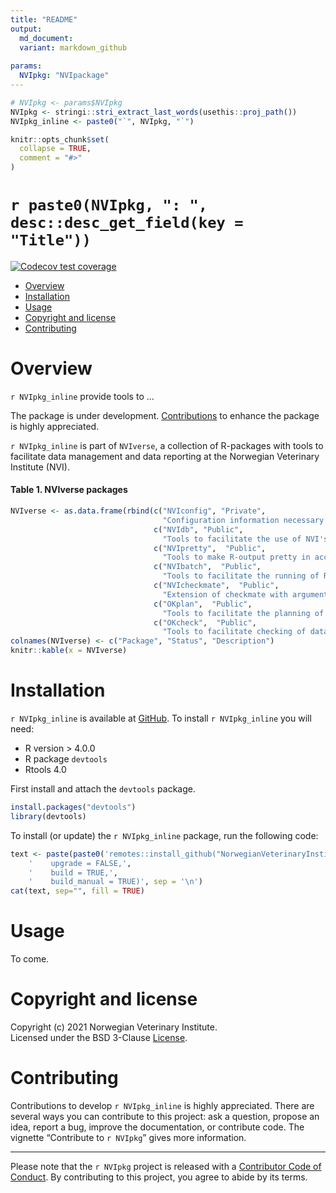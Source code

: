 ```yaml
--- 
title: "README"
output: 
  md_document:
  variant: markdown_github
  
params:
  NVIpkg: "NVIpackage"
---
```


```r
# NVIpkg <- params$NVIpkg
NVIpkg <- stringi::stri_extract_last_words(usethis::proj_path())
NVIpkg_inline <- paste0("`", NVIpkg, "`")

knitr::opts_chunk$set(
  collapse = TRUE,
  comment = "#>"
)
```

`r paste0(NVIpkg, ": ", desc::desc_get_field(key = "Title"))`
================

<!-- README.md is generated from README.Rmd. Please edit that file -->

  <!-- badges: start -->
  [![Codecov test coverage](https://codecov.io/gh/PetterHopp/NVIdevpkg/branch/master/graph/badge.svg)](https://codecov.io/gh/PetterHopp/NVIdevpkg?branch=master)
  <!-- badges: end -->

  - [Overview](#overview)
  - [Installation](#installation)
  - [Usage](#usage)
  - [Copyright and license](#copyright-and-license)
  - [Contributing](#contributing)

# Overview
`r NVIpkg_inline` provide tools to ...

The package is under development. [Contributions](#contributing) to enhance the package is highly appreciated.  

`r NVIpkg_inline` is part of `NVIverse`, a collection of R-packages with tools to facilitate data management and data reporting at the Norwegian Veterinary Institute (NVI).  

####  Table 1. NVIverse packages
```r
NVIverse <- as.data.frame(rbind(c("NVIconfig", "Private",
                                  "Configuration information necessary for some NVIverse functions"),
                                c("NVIdb", "Public",
                                  "Tools to facilitate the use of NVI's databases"),
                                c("NVIpretty",  "Public",
                                  "Tools to make R-output pretty in accord with NVI's graphical profile"),
                                c("NVIbatch",  "Public",
                                  "Tools to facilitate the running of R-scripts in batch mode at NVI"),
                                c("NVIcheckmate",  "Public",
                                  "Extension of checkmate with argument checking adapted for NVIverse"),
                                c("OKplan",  "Public",
                                  "Tools to facilitate the planning of surveillance programmes for the NFSA"),
                                c("OKcheck",  "Public",
                                  "Tools to facilitate checking of data from national surveillance programmes")))
colnames(NVIverse) <- c("Package", "Status", "Description")
knitr::kable(x = NVIverse)
```

# Installation
`r NVIpkg_inline`  is available at [GitHub](https://github.com/NorwegianVeterinaryInstitute). 
To install `r NVIpkg_inline` you will need:

- R version > 4.0.0
- R package `devtools`
- Rtools 4.0

First install and attach the `devtools` package.  

``` r
install.packages("devtools")
library(devtools)
```

To install (or update) the `r NVIpkg_inline` package, run the following code:

``` r
text <- paste(paste0('remotes::install_github("NorwegianVeterinaryInstitute/', NVIpkg, '")'), 
	'    upgrade = FALSE,', 
	'    build = TRUE,',
	'    build_manual = TRUE)', sep = '\n')
cat(text, sep="", fill = TRUE)
```

# Usage
To come.


# Copyright and license

Copyright (c) 2021 Norwegian Veterinary Institute.  
Licensed under the BSD 3-Clause [License](`r  paste0("https://github.com/NorwegianVeterinaryInstitute/", NVIpkg, "/blob/main/LICENSE")` ).
  

# Contributing

Contributions to develop `r NVIpkg_inline` is highly appreciated. There are several 
ways you can contribute to this project: ask a question, propose an idea, report 
a bug, improve the documentation, or contribute code. The vignette 
"Contribute to `r NVIpkg`" gives more information.

-----

Please note that the `r NVIpkg` project is released with a [Contributor Code of Conduct](https://contributor-covenant.org/version/2/0/CODE_OF_CONDUCT.html). By 
contributing to this project, you agree to abide by its terms.
